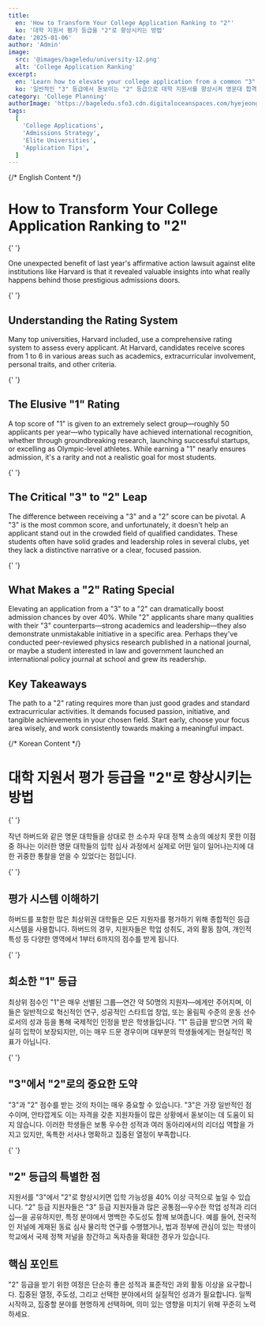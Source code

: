 ```yaml
---
title:
  en: 'How to Transform Your College Application Ranking to "2"'
  ko: '대학 지원서 평가 등급을 "2"로 향상시키는 방법'
date: '2025-01-06'
author: 'Admin'
image:
  src: '@images/bageledu/university-12.png'
  alt: 'College Application Ranking'
excerpt:
  en: 'Learn how to elevate your college application from a common "3" to a standout "2" rating, significantly improving your admission chances at elite institutions'
  ko: '일반적인 "3" 등급에서 돋보이는 "2" 등급으로 대학 지원서를 향상시켜 명문대 합격 가능성을 크게 높이는 방법을 알아보세요'
category: 'College Planning'
authorImage: 'https://bageledu.sfo3.cdn.digitaloceanspaces.com/hyejeong.jpg'
tags:
  [
    'College Applications',
    'Admissions Strategy',
    'Elite Universities',
    'Application Tips',
  ]
---
```


{/* English Content */}

<div class="en-content" x-show="$store.language !== 'ko'">
  <h1>How to Transform Your College Application Ranking to "2"</h1>

{' '}

<p>
  One unexpected benefit of last year's affirmative action lawsuit against elite
  institutions like Harvard is that it revealed valuable insights into what
  really happens behind those prestigious admissions doors.
</p>

{' '}

<h2>Understanding the Rating System</h2>
<p>
  Many top universities, Harvard included, use a comprehensive rating system to
  assess every applicant. At Harvard, candidates receive scores from 1 to 6 in
  various areas such as academics, extracurricular involvement, personal traits,
  and other criteria.
</p>

{' '}

<h2>The Elusive "1" Rating</h2>
<p>
  A top score of "1" is given to an extremely select group—roughly 50 applicants
  per year—who typically have achieved international recognition, whether
  through groundbreaking research, launching successful startups, or excelling
  as Olympic-level athletes. While earning a "1" nearly ensures admission, it's
  a rarity and not a realistic goal for most students.
</p>

{' '}

<h2>The Critical "3" to "2" Leap</h2>
<p>
  The difference between receiving a "3" and a "2" score can be pivotal. A "3"
  is the most common score, and unfortunately, it doesn't help an applicant
  stand out in the crowded field of qualified candidates. These students often
  have solid grades and leadership roles in several clubs, yet they lack a
  distinctive narrative or a clear, focused passion.
</p>

{' '}

<h2>What Makes a "2" Rating Special</h2>
<p>
  Elevating an application from a "3" to a "2" can dramatically boost admission
  chances by over 40%. While "2" applicants share many qualities with their "3"
  counterparts—strong academics and leadership—they also demonstrate
  unmistakable initiative in a specific area. Perhaps they've conducted
  peer-reviewed physics research published in a national journal, or maybe a
  student interested in law and government launched an international policy
  journal at school and grew its readership.
</p>

  <h2>Key Takeaways</h2>
  <p>
    The path to a "2" rating requires more than just good grades and standard extracurricular activities. It demands focused passion, initiative, and tangible achievements in your chosen field. Start early, choose your focus area wisely, and work consistently towards making a meaningful impact.
  </p>
</div>

{/* Korean Content */}

<div class="ko-content" x-show="$store.language === 'ko'">
  <h1>대학 지원서 평가 등급을 "2"로 향상시키는 방법</h1>

{' '}

<p>
  작년 하버드와 같은 명문 대학들을 상대로 한 소수자 우대 정책 소송의 예상치 못한
  이점 중 하나는 이러한 명문 대학들의 입학 심사 과정에서 실제로 어떤 일이
  일어나는지에 대한 귀중한 통찰을 얻을 수 있었다는 점입니다.
</p>

{' '}

<h2>평가 시스템 이해하기</h2>
<p>
  하버드를 포함한 많은 최상위권 대학들은 모든 지원자를 평가하기 위해 종합적인
  등급 시스템을 사용합니다. 하버드의 경우, 지원자들은 학업 성취도, 과외 활동
  참여, 개인적 특성 등 다양한 영역에서 1부터 6까지의 점수를 받게 됩니다.
</p>

{' '}

<h2>희소한 "1" 등급</h2>
<p>
  최상위 점수인 "1"은 매우 선별된 그룹—연간 약 50명의 지원자—에게만 주어지며,
  이들은 일반적으로 혁신적인 연구, 성공적인 스타트업 창업, 또는 올림픽 수준의
  운동 선수로서의 성과 등을 통해 국제적인 인정을 받은 학생들입니다. "1" 등급을
  받으면 거의 확실히 입학이 보장되지만, 이는 매우 드문 경우이며 대부분의
  학생들에게는 현실적인 목표가 아닙니다.
</p>

{' '}

<h2>"3"에서 "2"로의 중요한 도약</h2>
<p>
  "3"과 "2" 점수를 받는 것의 차이는 매우 중요할 수 있습니다. "3"은 가장 일반적인
  점수이며, 안타깝게도 이는 자격을 갖춘 지원자들이 많은 상황에서 돋보이는 데
  도움이 되지 않습니다. 이러한 학생들은 보통 우수한 성적과 여러 동아리에서의
  리더십 역할을 가지고 있지만, 독특한 서사나 명확하고 집중된 열정이 부족합니다.
</p>

{' '}

<h2>"2" 등급의 특별한 점</h2>
<p>
  지원서를 "3"에서 "2"로 향상시키면 입학 가능성을 40% 이상 극적으로 높일 수
  있습니다. "2" 등급 지원자들은 "3" 등급 지원자들과 많은 공통점—우수한 학업
  성적과 리더십—을 공유하지만, 특정 분야에서 명백한 주도성도 함께 보여줍니다.
  예를 들어, 전국적인 저널에 게재된 동료 심사 물리학 연구를 수행했거나, 법과
  정부에 관심이 있는 학생이 학교에서 국제 정책 저널을 창간하고 독자층을 확대한
  경우가 있습니다.
</p>

  <h2>핵심 포인트</h2>
  <p>
    "2" 등급을 받기 위한 여정은 단순히 좋은 성적과 표준적인 과외 활동 이상을 요구합니다. 집중된 열정, 주도성, 그리고 선택한 분야에서의 실질적인 성과가 필요합니다. 일찍 시작하고, 집중할 분야를 현명하게 선택하며, 의미 있는 영향을 미치기 위해 꾸준히 노력하세요.
  </p>
</div>
